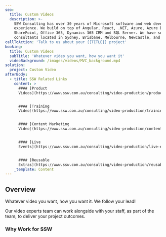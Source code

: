 ```yaml
---
seo:
  title: Custom Videos
  description: >-
    SSW Consulting has over 30 years of Microsoft software and web development
    experience. We build on top of Angular, React, .NET, Azure, Azure DevOps,
    SharePoint, Office 365, Dynamics 365 CRM and SQL Server. We have software
    consultants located in Sydney, Brisbane, Melbourne, Newcastle, and China.
callToAction: 'Talk to us about your {{TITLE}} project'
booking:
  title: Custom Videos
  subTitle: 'Whatever video you want, how you want it'
  videoBackground: /images/videos/MVC_background.mp4
solution:
  project: Custom Video
afterBody:
  - title: SSW Related Links
    content: >
      #### [Product
      Videos](https://www.ssw.com.au/consulting/video-production/product-videos)


      #### [Training
      Video](https://www.ssw.com.au/consulting/video-production/training-videos)


      #### [Content Marketing
      Video](https://www.ssw.com.au/consulting/video-production/content-marketing-videos)


      #### [Live
      Events](https://www.ssw.com.au/consulting/video-production/live-events)


      #### [Reusable
      Extras](https://www.ssw.com.au/consulting/video-production/reusable-extras)
    _template: Content
---
```


## Overview

Whatever video you want, how you want it. We follow your lead!

Our video experts team can work alongside with your staff, as part of the team, to deliver your project outcomes.

### Why Work for SSW

<VideoEmbed url="https://www.youtube.com/watch?v=eu0qhzevEXQ" caption="Video: Building the best software - Why you should work for SSW (3 mins)" />
